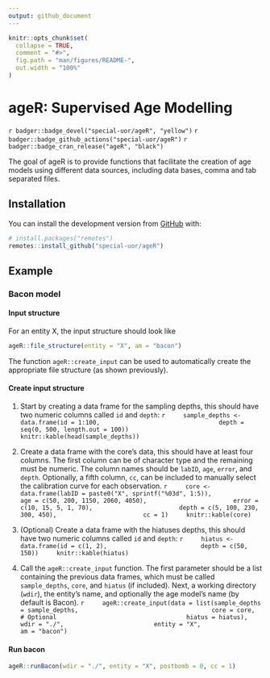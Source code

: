 ```yaml
---
output: github_document
---
```


<!-- README.md is generated from README.Rmd. Please edit that file -->

```r
knitr::opts_chunk$set(
  collapse = TRUE,
  comment = "#>",
  fig.path = "man/figures/README-",
  out.width = "100%"
)
```

# ageR: Supervised Age Modelling
<!-- <img src="inst/images/logo.png" alt="logo" align="right" height=200px/> -->

<!-- badges: start -->
<!-- `r badger::badge_code_size("special-uor/ageR")` -->
`r badger::badge_devel("special-uor/ageR", "yellow")`
`r badger::badge_github_actions("special-uor/ageR")`
`r badger::badge_cran_release("ageR", "black")`
<!-- `r badger::badge_codecov("special-uor/ageR", "Q6SYL7AOGR")` -->
<!-- badges: end -->

The goal of ageR is to provide functions that facilitate the creation of age 
models using different data sources, including data bases, comma and tab 
separated files.

## Installation

<!-- You can install the released version of ageR from [CRAN](https://CRAN.R-project.org) with: -->

<!-- ``` r -->
<!-- install.packages("ageR") -->
<!-- ``` -->

You can install the development version from 
[GitHub](https://github.com/special-uor/ageR) with:
``` r
# install.packages("remotes")
remotes::install_github("special-uor/ageR")
```

## Example
### Bacon model
#### Input structure
For an entity X, the input structure should look like
```r
ageR::file_structure(entity = "X", am = "bacon")
```

The function `ageR::create_input` can be used to automatically create the 
appropriate file structure (as shown previously).

#### Create input structure
1. Start by creating a data frame for the sampling depths, this should have two 
numeric columns called `id` and `depth`:
    ```r
    sample_depths <- data.frame(id = 1:100,
                                depth = seq(0, 500, length.out = 100))
    knitr::kable(head(sample_depths))
    ```

2. Create a data frame with the core's data, this should have at least four 
columns. The first column can be of character type and the remaining must be
numeric. The column names should be `labID`, `age`, `error`, and `depth`. 
Optionally, a fifth column, `cc`, can be included to manually select the 
calibration curve for each observation.
    ```r
    core <- data.frame(labID = paste0("X", sprintf("%03d", 1:5)),
                       age = c(50, 200, 1150, 2060, 4050),
                       error = c(10, 15, 5, 1, 70),
                       depth = c(5, 100, 230, 300, 450),
                       cc = 1)
    knitr::kable(core)
    ```

3. (Optional) Create a data frame with the hiatuses depths, this should have two
numeric columns called `id` and `depth`:
    ```r
    hiatus <- data.frame(id = c(1, 2),
                         depth = c(50, 150))
    knitr::kable(hiatus)
    ```
  
4. Call the `ageR::create_input` function. The first parameter should be a list
containing the previous data frames, which must be called `sample_depths`, 
`core`, and `hiatus` (if included). 
Next, a working directory (`wdir`), the entity's name, and optionally the age 
model's name (by default is Bacon).
    ```r
    ageR::create_input(data = list(sample_depths = sample_depths, 
                                   core = core,
                                   # Optional
                                   hiatus = hiatus), 
                       wdir = "./", 
                       entity = "X",
                       am = "bacon")
    ```

#### Run bacon
```r
ageR::runBacon(wdir = "./", entity = "X", postbomb = 0, cc = 1)
```

